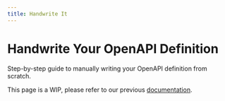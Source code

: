 ```yaml
---
title: Handwrite It
---
```


# Handwrite Your OpenAPI Definition

Step-by-step guide to manually writing your OpenAPI definition from scratch.

<Warning>This page is a WIP, please refer to our previous [documentation](https://buildwithfern.com/learn/api-definition/openapi/overview).</Warning> 